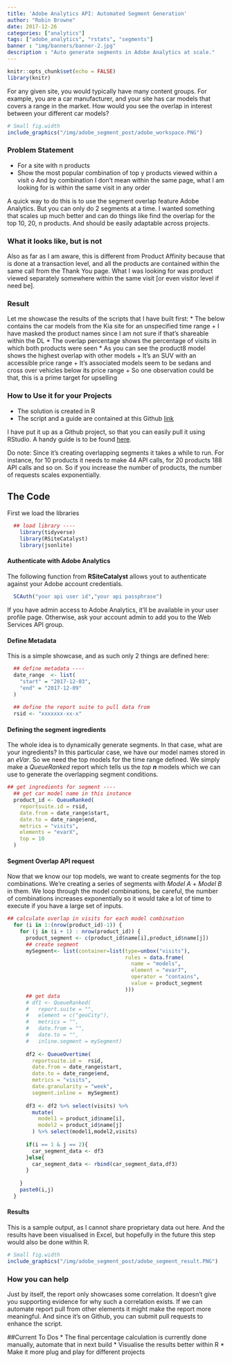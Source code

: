```yaml
---
title: 'Adobe Analytics API: Automated Segment Generation'
author: "Robin Browne"
date: 2017-12-26
categories: ["analytics"]
tags: ["adobe_analytics", "rstats", "segments"]
banner : "img/banners/banner-2.jpg"
description : "Auto generate segments in Adobe Analytics at scale."
---
```


```r
knitr::opts_chunk$set(echo = FALSE)
library(knitr)
```
For any given site, you would typically have many content groups. For example, you are a car manufacturer, and your site has car models that covers a range in the market. How would you see the overlap in interest between your different car models?

```r
# Small fig.width
include_graphics("/img/adobe_segment_post/adobe_workspace.PNG")
```


### Problem Statement

-	For a site with n products
-	Show the most popular combination of top y products viewed within a visit
o	And by combination I don’t mean within the same page, what I am looking for is within the same visit in any order

A quick way to do this is to use the segment overlap feature Adobe Analytics. But you can only do 2 segments at a time. I wanted something that scales up much better and can do things like find the overlap for the top 10, 20, n products. And should be easily adaptable across projects.


### What it looks like, but is not
Also as far as I am aware, this is different from Product Affinity because that is done at a transaction level, and all the products are contained within the same call from the Thank You page. What I was looking for was product viewed separately somewhere within the same visit [or even visitor level if need be].

### Result
Let me showcase the results of the scripts that I have built first:
* The below contains the car models from the Kia site for an unspecified time range
  + I have masked the product names since I am not sure if that’s shareable within the DL
* The overlap percentage shows the percentage of visits in which both products were seen
*	As you can see the product8 model shows the highest overlap with other models
  + It’s an SUV with an accessible price range
  + It’s associated models seem to be sedans and cross over vehicles below its price range
  + So one observation could be that,  this is a prime target for upselling

### How to Use it for your Projects
*	The solution is created in R
*	The script and a guide are contained at this Github [link](https://github.com/engti/analytics_segment_overlap)

I have put it up as a Github project, so that you can easily pull it using RStudio.  A handy guide is to be found [here](https://support.rstudio.com/hc/en-us/articles/200532077-Version-Control-with-Git-and-SVN).

Do note: Since it’s creating overlapping segments it takes a while to run. For instance, for 10 products it needs to make 44 API calls, for 20 products 188 API calls and so on. So if you increase the number of products, the number of requests scales exponentially.

## The Code
First we load the libraries

```r
  ## load library ----
    library(tidyverse)
    library(RSiteCatalyst)
    library(jsonlite)
```

#### Authenticate with Adobe Analytics
The following function from **RSiteCatalyst** allows yout to authenticate against your Adobe account credentials.

```r
  SCAuth("your api user id","your api passphrase")
```

If you have admin access to Adobe Analytics, it'll be available in your user profile page. Otherwise, ask your account admin to add you to the Web Services API group.

#### Define Metadata
This is a simple showcase, and as such only 2 things are defined here:
```r
  ## define metadata ----
  date_range  <- list(
    "start" = "2017-12-03",
    "end" = "2017-12-09"
  )
  
  ## define the report suite to pull data from
  rsid <- "xxxxxxx-xx-x"
```

#### Defining the segment ingredients
The whole idea is to dynamically generate segments. In that case, what are your ingredients? In this particular case, we have our model names stored in an *eVar*. So we need the top models for the time range defined. We simply make a *QueueRanked* report which tells us the *top **n** * models which we can use to generate the overlapping segment conditions.
```r
## get ingredients for segment ----
  ## get car model name in this instance
  product_id <- QueueRanked(
    reportsuite.id = rsid,
    date.from = date_range$start,
    date.to = date_range$end,
    metrics = "visits",
    elements = "evarX",
    top = 10
  )  
```



#### Segment Overlap API request
Now that we know our top models, we want to create segments for the top combinations. We're creating a series of segments with *Model A* + *Model B* in them. We loop through the model combinations, be careful, the number of combinations increases exponentially so it would take a lot of time to execute if you have a large set of inputs.

```r
## calculate overlap in visits for each model combination
  for (i in 1:(nrow(product_id)-1)) {
    for (j in (i + 1) : nrow(product_id)) {
      product_segment <- c(product_id$name[i],product_id$name[j])
      ## create segment
      mySegment<- list(container=list(type=unbox("visits"),
                                      rules = data.frame(
                                        name = "models",
                                        element = "evar7",
                                        operator = "contains",
                                        value = product_segment
                                      )))
      ## get data
      # df1 <- QueueRanked(
      #   report.suite = "",
      #   element = c("geoCity"),
      #   metrics = "",
      #   date.from = "",
      #   date.to = "",
      #   inline.segment = mySegment)
      
      df2 <- QueueOvertime(
        reportsuite.id =  rsid,
        date.from = date_range$start,
        date.to = date_range$end,
        metrics = "visits",
        date.granularity = "week",
        segment.inline =  mySegment)
      
      df3 <- df2 %>% select(visits) %>%
        mutate(
          model1 = product_id$name[i],
          model2 = product_id$name[j]
        ) %>% select(model1,model2,visits)
      
      if(i == 1 & j == 2){
        car_segment_data <- df3
      }else{
        car_segment_data <- rbind(car_segment_data,df3)
      }
   
    }
    paste0(i,j)
  }
```

#### Results
This is a sample output, as I cannot share proprietary data out here. And the results have been visualised in Excel, but hopefully in the future this step would also be done within R. 

```r
# Small fig.width
include_graphics("/img/adobe_segment_post/adobe_segment_result.PNG")
```

### How you can help
Just by itself, the report only showcases some correlation. It doesn’t give you supporting evidence for why such a correlation exists. If we can automate report pull from other elements it might make the report more meaningful. And since it’s on Github, you can submit pull requests to enhance the script.

##Current To Dos
* The final percentage calculation is currently done manually, automate that in next build
* Visualise the results better within R
*	Make it more plug and play for different projects
